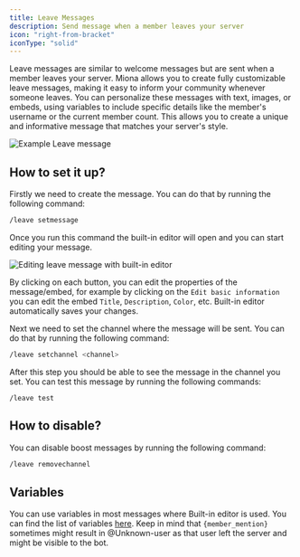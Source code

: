 ```yaml
---
title: Leave Messages
description: Send message when a member leaves your server
icon: "right-from-bracket"
iconType: "solid"
---
```


Leave messages are similar to welcome messages but are sent when a member leaves your server. Miona allows you to create fully customizable leave messages, making it easy to inform your community whenever someone leaves. You can personalize these messages with text, images, or embeds, using variables to include specific details like the member's username or the current member count. This allows you to create a unique and informative message that matches your server's style.

<Frame caption="Example Leave message">
    <img src="/images/leave/example-leave.png" alt="Example Leave message"/>
</Frame>

## How to set it up?
Firstly we need to create the message. You can do that by running the following command:
```sh
/leave setmessage
```
Once you run this command the built-in editor will open and you can start editing your message.

<Frame caption="Editing leave message with built-in editor">
    <img src="/images/leave/editing-leave.png" alt="Editing leave message with built-in editor"/>
</Frame>

By clicking on each button, you can edit the properties of the message/embed, for example by clicking on the `Edit basic information` you can edit the embed `Title`, `Description`, `Color`, etc.
<Note>
Built-in editor automatically saves your changes.
</Note>

Next we need to set the channel where the message will be sent. You can do that by running the following command:
```sh
/leave setchannel <channel>
```

After this step you should be able to see the message in the channel you set.
You can test this message by running the following commands:
```
/leave test
```

## How to disable?
You can disable boost messages by running the following command:
```sh
/leave removechannel
```

## Variables
You can use variables in most messages where Built-in editor is used.
You can find the list of variables [here](/variables).
<Note>
Keep in mind that `{member_mention}` sometimes might result in @Unknown-user as that user left the server and might be visible to the bot.
</Note>